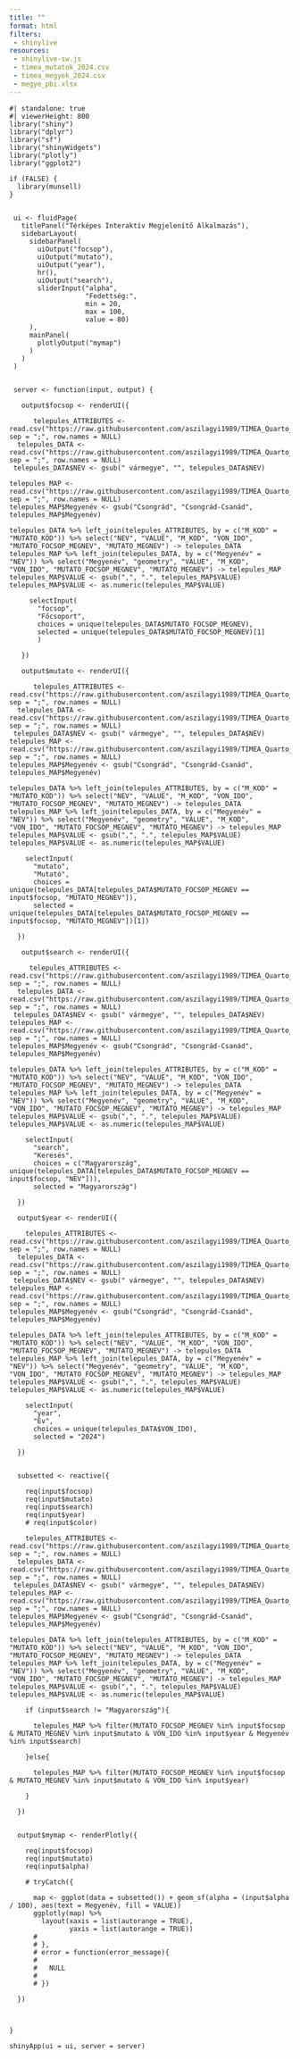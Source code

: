 ```yaml
---
title: ""
format: html
filters: 
 - shinylive
resources: 
 - shinylive-sw.js
 - timea_mutatok_2024.csv
 - timea_megyek_2024.csv
 - megye_pbi.xlsx
---
```


```shinylive-r
#| standalone: true
#| viewerHeight: 800
library("shiny")
library("dplyr")
library("sf")
library("shinyWidgets")
library("plotly")
library("ggplot2")

if (FALSE) {
  library(munsell)
}


 ui <- fluidPage(
   titlePanel("Térképes Interaktív Megjelenítő Alkalmazás"),
   sidebarLayout(
     sidebarPanel(
       uiOutput("focsop"),
       uiOutput("mutato"),
       uiOutput("year"),
       hr(),
       uiOutput("search"),
       sliderInput("alpha",
                   "Fedettség:",
                   min = 20,
                   max = 100,
                   value = 80)
     ),
     mainPanel(
       plotlyOutput("mymap")
     )
   )
 )


 server <- function(input, output) {

   output$focsop <- renderUI({
     
      telepules_ATTRIBUTES <- read.csv("https://raw.githubusercontent.com/aszilagyi1989/TIMEA_Quarto_Shinylive_2024/refs/heads/main/CSV/TIMEA_Mutatok_2024.csv", sep = ";", row.names = NULL)
  telepules_DATA <- read.csv("https://raw.githubusercontent.com/aszilagyi1989/TIMEA_Quarto_Shinylive_2024/refs/heads/main/CSV/TIMEA_Megyek_2024.csv", sep = ";", row.names = NULL)
 telepules_DATA$NEV <- gsub(" vármegye", "", telepules_DATA$NEV)
 
telepules_MAP <- read.csv("https://raw.githubusercontent.com/aszilagyi1989/TIMEA_Quarto_Shinylive_2024/refs/heads/main/JSon/megye_pbi.csv", sep = ";", row.names = NULL)
telepules_MAP$Megyenév <- gsub("Csongrád", "Csongrád-Csanád", telepules_MAP$Megyenév)

telepules_DATA %>% left_join(telepules_ATTRIBUTES, by = c("M_KOD" = "MUTATO_KOD")) %>% select("NEV", "VALUE", "M_KOD", "VON_IDO", "MUTATO_FOCSOP_MEGNEV", "MUTATO_MEGNEV") -> telepules_DATA
telepules_MAP %>% left_join(telepules_DATA, by = c("Megyenév" = "NEV")) %>% select("Megyenév", "geometry", "VALUE", "M_KOD", "VON_IDO", "MUTATO_FOCSOP_MEGNEV", "MUTATO_MEGNEV") -> telepules_MAP
telepules_MAP$VALUE <- gsub(",", ".", telepules_MAP$VALUE)
telepules_MAP$VALUE <- as.numeric(telepules_MAP$VALUE)

     selectInput(
       "focsop",
       "Főcsoport",
       choices = unique(telepules_DATA$MUTATO_FOCSOP_MEGNEV),
       selected = unique(telepules_DATA$MUTATO_FOCSOP_MEGNEV)[1]
       )

   })

   output$mutato <- renderUI({
     
      telepules_ATTRIBUTES <- read.csv("https://raw.githubusercontent.com/aszilagyi1989/TIMEA_Quarto_Shinylive_2024/refs/heads/main/CSV/TIMEA_Mutatok_2024.csv", sep = ";", row.names = NULL)
  telepules_DATA <- read.csv("https://raw.githubusercontent.com/aszilagyi1989/TIMEA_Quarto_Shinylive_2024/refs/heads/main/CSV/TIMEA_Megyek_2024.csv", sep = ";", row.names = NULL)
 telepules_DATA$NEV <- gsub(" vármegye", "", telepules_DATA$NEV)
telepules_MAP <- read.csv("https://raw.githubusercontent.com/aszilagyi1989/TIMEA_Quarto_Shinylive_2024/refs/heads/main/JSon/megye_pbi.csv", sep = ";", row.names = NULL)
telepules_MAP$Megyenév <- gsub("Csongrád", "Csongrád-Csanád", telepules_MAP$Megyenév)

telepules_DATA %>% left_join(telepules_ATTRIBUTES, by = c("M_KOD" = "MUTATO_KOD")) %>% select("NEV", "VALUE", "M_KOD", "VON_IDO", "MUTATO_FOCSOP_MEGNEV", "MUTATO_MEGNEV") -> telepules_DATA
telepules_MAP %>% left_join(telepules_DATA, by = c("Megyenév" = "NEV")) %>% select("Megyenév", "geometry", "VALUE", "M_KOD", "VON_IDO", "MUTATO_FOCSOP_MEGNEV", "MUTATO_MEGNEV") -> telepules_MAP
telepules_MAP$VALUE <- gsub(",", ".", telepules_MAP$VALUE)
telepules_MAP$VALUE <- as.numeric(telepules_MAP$VALUE)
    
    selectInput(
      "mutato", 
      "Mutató",
      choices = unique(telepules_DATA[telepules_DATA$MUTATO_FOCSOP_MEGNEV == input$focsop, "MUTATO_MEGNEV"]), 
      selected = unique(telepules_DATA[telepules_DATA$MUTATO_FOCSOP_MEGNEV == input$focsop, "MUTATO_MEGNEV"])[1])
    
  })
   
   output$search <- renderUI({
     
     telepules_ATTRIBUTES <- read.csv("https://raw.githubusercontent.com/aszilagyi1989/TIMEA_Quarto_Shinylive_2024/refs/heads/main/CSV/TIMEA_Mutatok_2024.csv", sep = ";", row.names = NULL)
  telepules_DATA <- read.csv("https://raw.githubusercontent.com/aszilagyi1989/TIMEA_Quarto_Shinylive_2024/refs/heads/main/CSV/TIMEA_Megyek_2024.csv", sep = ";", row.names = NULL)
 telepules_DATA$NEV <- gsub(" vármegye", "", telepules_DATA$NEV)
telepules_MAP <- read.csv("https://raw.githubusercontent.com/aszilagyi1989/TIMEA_Quarto_Shinylive_2024/refs/heads/main/JSon/megye_pbi.csv", sep = ";", row.names = NULL)
telepules_MAP$Megyenév <- gsub("Csongrád", "Csongrád-Csanád", telepules_MAP$Megyenév)

telepules_DATA %>% left_join(telepules_ATTRIBUTES, by = c("M_KOD" = "MUTATO_KOD")) %>% select("NEV", "VALUE", "M_KOD", "VON_IDO", "MUTATO_FOCSOP_MEGNEV", "MUTATO_MEGNEV") -> telepules_DATA
telepules_MAP %>% left_join(telepules_DATA, by = c("Megyenév" = "NEV")) %>% select("Megyenév", "geometry", "VALUE", "M_KOD", "VON_IDO", "MUTATO_FOCSOP_MEGNEV", "MUTATO_MEGNEV") -> telepules_MAP
telepules_MAP$VALUE <- gsub(",", ".", telepules_MAP$VALUE)
telepules_MAP$VALUE <- as.numeric(telepules_MAP$VALUE)
    
    selectInput(
      "search", 
      "Keresés",
      choices = c("Magyarország", unique(telepules_DATA[telepules_DATA$MUTATO_FOCSOP_MEGNEV == input$focsop, "NEV"])), 
      selected = "Magyarország")
    
  })
  
  output$year <- renderUI({
    
    telepules_ATTRIBUTES <- read.csv("https://raw.githubusercontent.com/aszilagyi1989/TIMEA_Quarto_Shinylive_2024/refs/heads/main/CSV/TIMEA_Mutatok_2024.csv", sep = ";", row.names = NULL)
  telepules_DATA <- read.csv("https://raw.githubusercontent.com/aszilagyi1989/TIMEA_Quarto_Shinylive_2024/refs/heads/main/CSV/TIMEA_Megyek_2024.csv", sep = ";", row.names = NULL)
 telepules_DATA$NEV <- gsub(" vármegye", "", telepules_DATA$NEV)
telepules_MAP <- read.csv("https://raw.githubusercontent.com/aszilagyi1989/TIMEA_Quarto_Shinylive_2024/refs/heads/main/JSon/megye_pbi.csv", sep = ";", row.names = NULL)
telepules_MAP$Megyenév <- gsub("Csongrád", "Csongrád-Csanád", telepules_MAP$Megyenév)

telepules_DATA %>% left_join(telepules_ATTRIBUTES, by = c("M_KOD" = "MUTATO_KOD")) %>% select("NEV", "VALUE", "M_KOD", "VON_IDO", "MUTATO_FOCSOP_MEGNEV", "MUTATO_MEGNEV") -> telepules_DATA
telepules_MAP %>% left_join(telepules_DATA, by = c("Megyenév" = "NEV")) %>% select("Megyenév", "geometry", "VALUE", "M_KOD", "VON_IDO", "MUTATO_FOCSOP_MEGNEV", "MUTATO_MEGNEV") -> telepules_MAP
telepules_MAP$VALUE <- gsub(",", ".", telepules_MAP$VALUE)
telepules_MAP$VALUE <- as.numeric(telepules_MAP$VALUE)
    
    selectInput(
      "year", 
      "Év",
      choices = unique(telepules_DATA$VON_IDO), 
      selected = "2024")
    
  })

  
  subsetted <- reactive({
    
    req(input$focsop)
    req(input$mutato)
    req(input$search)
    req(input$year)
    # req(input$color)
    
    telepules_ATTRIBUTES <- read.csv("https://raw.githubusercontent.com/aszilagyi1989/TIMEA_Quarto_Shinylive_2024/refs/heads/main/CSV/TIMEA_Mutatok_2024.csv", sep = ";", row.names = NULL)
  telepules_DATA <- read.csv("https://raw.githubusercontent.com/aszilagyi1989/TIMEA_Quarto_Shinylive_2024/refs/heads/main/CSV/TIMEA_Megyek_2024.csv", sep = ";", row.names = NULL)
 telepules_DATA$NEV <- gsub(" vármegye", "", telepules_DATA$NEV)
telepules_MAP <- read.csv("https://raw.githubusercontent.com/aszilagyi1989/TIMEA_Quarto_Shinylive_2024/refs/heads/main/JSon/megye_pbi.csv", sep = ";", row.names = NULL)
telepules_MAP$Megyenév <- gsub("Csongrád", "Csongrád-Csanád", telepules_MAP$Megyenév)

telepules_DATA %>% left_join(telepules_ATTRIBUTES, by = c("M_KOD" = "MUTATO_KOD")) %>% select("NEV", "VALUE", "M_KOD", "VON_IDO", "MUTATO_FOCSOP_MEGNEV", "MUTATO_MEGNEV") -> telepules_DATA
telepules_MAP %>% left_join(telepules_DATA, by = c("Megyenév" = "NEV")) %>% select("Megyenév", "geometry", "VALUE", "M_KOD", "VON_IDO", "MUTATO_FOCSOP_MEGNEV", "MUTATO_MEGNEV") -> telepules_MAP
telepules_MAP$VALUE <- gsub(",", ".", telepules_MAP$VALUE)
telepules_MAP$VALUE <- as.numeric(telepules_MAP$VALUE)
    
    if (input$search != "Magyarország"){

      telepules_MAP %>% filter(MUTATO_FOCSOP_MEGNEV %in% input$focsop & MUTATO_MEGNEV %in% input$mutato & VON_IDO %in% input$year & Megyenév %in% input$search)

    }else{
      
      telepules_MAP %>% filter(MUTATO_FOCSOP_MEGNEV %in% input$focsop & MUTATO_MEGNEV %in% input$mutato & VON_IDO %in% input$year)
      
    }
    
  })
  
  
  output$mymap <- renderPlotly({
    
    req(input$focsop)
    req(input$mutato)
    req(input$alpha)
    
    # tryCatch({
      
      map <- ggplot(data = subsetted()) + geom_sf(alpha = (input$alpha / 100), aes(text = Megyenév, fill = VALUE))
      ggplotly(map) %>%
        layout(xaxis = list(autorange = TRUE),
               yaxis = list(autorange = TRUE))
      # 
      # },
      # error = function(error_message){
      #   
      #   NULL
      #   
      # })
     
  })



}

shinyApp(ui = ui, server = server)
```